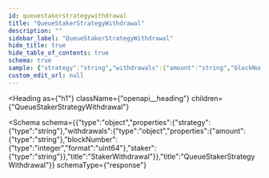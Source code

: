```yaml
---
id: queuestakerstrategywithdrawal
title: "QueueStakerStrategyWithdrawal"
description: ""
sidebar_label: "QueueStakerStrategyWithdrawal"
hide_title: true
hide_table_of_contents: true
schema: true
sample: {"strategy":"string","withdrawals":{"amount":"string","blockNumber":0,"staker":"string"}}
custom_edit_url: null
---
```



<Heading
  as={"h1"}
  className={"openapi__heading"}
  children={"QueueStakerStrategyWithdrawal"}
>
</Heading>





<Schema
  schema={{"type":"object","properties":{"strategy":{"type":"string"},"withdrawals":{"type":"object","properties":{"amount":{"type":"string"},"blockNumber":{"type":"integer","format":"uint64"},"staker":{"type":"string"}},"title":"StakerWithdrawal"}},"title":"QueueStakerStrategyWithdrawal"}}
  schemaType={"response"}
>
  
</Schema>
            